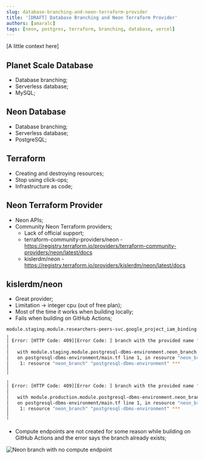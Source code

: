 ```yaml
---
slug: database-branching-and-neon-terraform-provider
title: '[DRAFT] Database Branching and Neon Terraform Provider'
authors: [amaralc]
tags: [neon, postgres, terraform, branching, database, vercel]
---
```


[A little context here]

## Planet Scale Database

- Database branching;
- Serverless database;
- MySQL;

## Neon Database

- Database branching;
- Serverless database;
- PostgreSQL;

## Terraform

- Creating and destroying resources;
- Stop using click-ops;
- Infrastructure as code;

## Neon Terraform Provider

- Neon APIs;
- Community Neon Terraform providers;
  - Lack of official support;
  - terraform-community-providers/neon - https://registry.terraform.io/providers/terraform-community-providers/neon/latest/docs
  - kislerdm/neon - https://registry.terraform.io/providers/kislerdm/neon/latest/docs

## kislerdm/neon

- Great provider;
- Limitation -> integer cpu (out of free plan);
- Most of the time it works when building locally;
- Fails when building on GitHub Actions;

```bash
module.staging.module.researchers-peers-svc.google_project_iam_binding.secret_accessor: Creation complete after 9s [id=***/roles/secretmanager.secretAccessor]
╷
│ Error: [HTTP Code: 409][Error Code: ] branch with the provided name "staging" already exists
│
│   with module.staging.module.postgresql-dbms-environment.neon_branch.postgresql-dbms-environment,
│   on postgresql-dbms-environment/main.tf line 1, in resource "neon_branch" "postgresql-dbms-environment":
│    1: resource "neon_branch" "postgresql-dbms-environment" ***
│
╵
╷
│ Error: [HTTP Code: 409][Error Code: ] branch with the provided name "production" already exists
│
│   with module.production.module.postgresql-dbms-environment.neon_branch.postgresql-dbms-environment,
│   on postgresql-dbms-environment/main.tf line 1, in resource "neon_branch" "postgresql-dbms-environment":
│    1: resource "neon_branch" "postgresql-dbms-environment" ***
│
╵
```

- Compute endpoints are not created for some reason while building on GitHub Actions and the error says the branch already exists;

![Neon branch with no compute endpoint](./neon-error-no-compute-endpoint.png)
